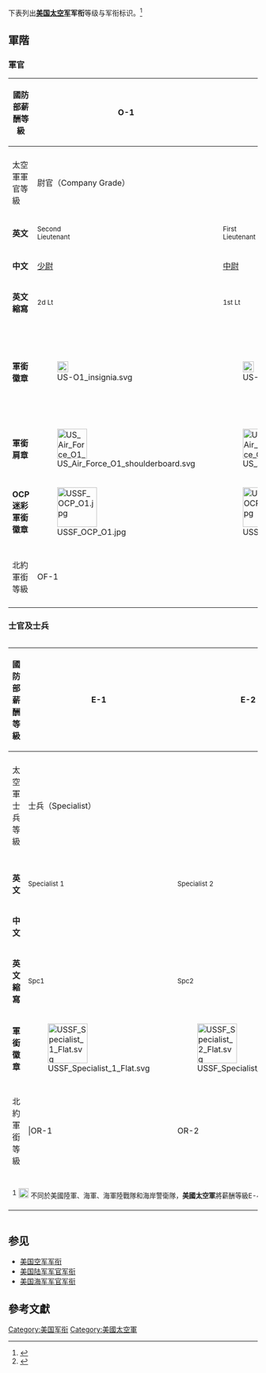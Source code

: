 下表列出'''[[美国太空军|美国太空军]]军衔'''等级与军衔标识。<ref>{{Cite web|url=https://www.defense.gov/Resources/Insignia|title=U.S. Military Rank Insignia|website=U.S. Department of Defense|language=en-US|access-date=2022-03-13}}</ref>

==軍階==
===軍官===
{| style="border:1px solid #8888aa; background-color:#f7f8ff; padding:5px; font-size:95%; margin: 0px 12px 12px 0px;"
|- bgcolor="#cccccc"
!國防部薪酬等級
!O-1
!O-2
!O-3
!O-4
!O-5
!O-6
!O-7
!O-8
!O-9
!O-10
|-
|- bgcolor="#CCCCCC"
!太空軍軍官等級||colspan=3|尉官（Company Grade）||colspan=3|校官（Field Grade）||colspan=4|將官（General Officer）
|-style="text-align:center;"
|'''英文'''
|<small>Second<br>Lieutenant</small>
|<small>First<br>Lieutenant</small> 
|<small>Captain</small> 
|<small>Major</small>
|<small>Lieutenant<br>Colonel</small>
|<small>Colonel</small>
|<small>Brigadier<br>General</small> 
|<small>Major<br>General</small>
|<small>Lieutenant<br>General</small>
|<small>General</small>
|- style="text-align:center;"
|'''中文'''
|[[少尉|少尉]]
|[[中尉|中尉]]
|[[上尉|上尉]]
|[[少校|少校]]
|[[中校|中校]]
|[[上校|上校]]
|[[准將|准將]]
|[[少將|少將]]
|[[中將|中將]]
|[[上將|上將]]
|- style="text-align:center;"
|'''英文縮寫'''
|<small>2d Lt</small>
|<small>1st Lt</small>
|<small>Capt</small>
|<small>Maj</small>
|<small>Lt Col</small>
|<small>Col</small>
|<small>Brig Gen</small> 
|<small>Maj Gen</small>
|<small>Lt Gen</small>
|<small>Gen</small>
|- style="text-align:center;"
|'''軍銜徽章'''
|[[File:US-O1_insignia.svg|22px]]
|[[File:US-O2_insignia.svg|22px]]
|[[File:US-O3_insignia.svg|60px]]
|[[File:US-O4_insignia.svg|60px]]
|[[File:US-O5_insignia.svg|60px]]
|[[File:US-O6_insignia.svg|70px]]
|[[File:US-O7_insignia.svg|32px]]
|[[File:US-O8_insignia.svg|65px]]
|[[File:US-O9_insignia.svg|100px]]
|[[File:US-O10_insignia.svg|135px]]
|- style="text-align:center;"
|'''軍銜肩章'''
|[[File:US_Air_Force_O1_shoulderboard.svg|60px]]
|[[File:US_Air_Force_O2_shoulderboard.svg|60px]]
|[[File:US_Air_Force_O3_shoulderboard.svg|60px]]
|[[File:US_Air_Force_O4_shoulderboard.svg|60px]]
|[[File:US_Air_Force_O5_shoulderboard.svg|60px]]
|[[File:US_Air_Force_O6_shoulderboard.svg|60px]]
|[[File:US_Air_Force_O7_shoulderboard.svg|60px]]
|[[File:US_Air_Force_O8_shoulderboard.svg|60px]]
|[[File:US_Air_Force_O9_shoulderboard.svg|60px]]
|[[File:US_Air_Force_O10_shoulderboard.svg|60px]]
|- style="text-align:center;"
|'''OCP迷彩軍銜徽章'''
| [[File:USSF_OCP_O1.jpg|80px]]
| [[File:USSF_OCP_O2.jpg|80px]]
| [[File:USSF_OCP_O3.jpg|80px]]
| [[File:USSF_OCP_O4.jpg|80px]]
| [[File:USSF_OCP_O5.jpg|80px]]
| [[File:USSF_OCP_O6.jpg|80px]]
| [[File:USSF_OCP_O7.jpg|80px]]
| [[File:USSF_OCP_O8.jpg|80px]]
| [[File:USSF_OCP_O9.jpg|80px]]
| [[File:USSF_OCP_O10.jpg|80px]]
|- style="text-align:center;"
|- bgcolor=#CCC
!北約軍銜等級
!colspan=2|OF-1
!OF-2
!OF-3
!OF-4
!OF-5
!OF-6
!OF-7
!OF-8
!OF-9
|- style="text-align:center;"
|}

===士官及士兵===
<div style="width:100%; overflow:auto">
{|bgcolor=#f7f8ff style="border:1px solid #8888aa; padding:5px; font-size:95%; margin-bottom:15px;"
|- bgcolor=#CCC
!國防部薪酬等級
!E-1
!E-2
!E-3
!E-4
!E-5
!E-6
!E-7
!E-8
!colspan=2|E-9
|-style="text-align:center;"
|- bgcolor="#CCCCCC"
!太空軍士兵等級||colspan=4|士兵（Specialist）||colspan=2|士官（NCO）||colspan=4|高級士官（SNCO）
|-style="text-align:center;"
|- bgcolor="#CCCCCC"
|- style="text-align:center;"
|'''英文'''
|<small>Specialist 1</small>
|<small>Specialist 2</small>
|<small>Specialist 3</small>
|<small>Specialist 4</small>
|<small>Sergeant</small>
|<small>Technical Sergeant</small>
|<small>Master Sergeant</small>
|<small>Senior Master Sergeant</small>
|<small>Chief Master Sergeant</small>
|<small>Chief Master Sergeant of the Space Force</small>
|- style="text-align:center;"
|'''中文'''
|{{link-en|列兵（美國太空軍）|Specialist (rank) #United States Space Force|列兵}}
|{{link-en|二等兵（美國太空軍）|Specialist (rank) #United States Space Force|二等兵}}
|{{link-en|一等兵（美國太空軍）|Specialist (rank) #United States Space Force|一等兵}}
|{{link-en|上等兵（美國太空軍）|Specialist (rank) #United States Space Force|上等兵}}<sup>1</sup>
|{{link-en|中士（美國太空軍）|Sergeant #United States|中士}}
|{{link-en|上士（美國太空軍）|Technical Sergeant #Space Force|上士}}
|{{link-en|三級軍士長（美國太空軍）|Master Sergeant #U.S. Space Force|三級軍士長}}
|{{link-en|二級軍士長（美國太空軍）|Senior Master Sergeant #United States|二級軍士長}}
|{{link-en|一級軍士長（美國太空軍）|Chief Master Sergeant #United States|一級軍士長}}
|{{link-en|美國太空軍總軍士長|Chief Master Sergeant of the Space Force|太空軍總軍士長}}
|- style="text-align:center;"
|'''英文縮寫'''
|<small>Spc1</small>
|<small>Spc2</small>
|<small>Spc3</small>
|<small>Spc4</small>
|<small>Sgt</small>
|<small>TSgt</small>
|<small>MSgt</small>
|<small>SMSgt</small>
|<small>CMSgt</small>
|<small>CMSSF</small>
|- style="text-align:center;"
|'''軍銜徽章'''
|[[File:USSF_Specialist_1_Flat.svg|80px]]
|[[File:USSF_Specialist_2_Flat.svg|80px]]
|[[File:USSF_Specialist_3_Flat.svg|80px]]
|[[File:USSF_Specialist_4.svg|80px]]
|[[File:USSF_Sgt_Flat.svg|80px]]
|[[File:USSF_TSgt_Flat.svg|80px]]
|[[File:USSF_MSgt_Flat.svg|80px]]
|[[File:USSF_SMSgt_Flat.svg|80px]]
|[[File:USSF_CMSgt_Flat.svg|80px]]
|[[File:USSF_CMSSF_Flat.svg|80px]]
|- style="text-align:center;"
|- bgcolor="#CCCCCC"
!北約軍銜等級|||OR-1||OR-2||OR-3|||OR-4||OR-5||OR-6||OR-7||OR-8||colspan=2|OR-9
|-style="text-align:center;"
|
|-
|colspan=15|<small>{{NoteFoot}}</small>
<sup>1</sup> [[File:USSF_Specialist_4.svg|20px]] <small>不同於美國陸軍、海軍、海軍陸戰隊和海岸警衛隊，'''美國太空軍'''將薪酬等級E-4歸類爲'''士兵'''而非'''士官'''，故'''Specialist 4'''譯作'''上等兵'''而非'''下士'''。</small><ref>{{Cite web|url=https://www.military.com/space-force/enlisted-ranks.html|title=Space Force Enlisted Ranks|website=Military.com|language=en-US|access-date=2022-03-14}}</ref>
|}
</div>

== 参见 ==
* [[美国空军军衔|美国空军军衔]]
* [[美国陆军军官军衔|美国陆军军官军衔]]
* [[美国海军军官军衔|美国海军军官军衔]]

==參考文獻==
{{reflist}}
{{US military navbox}}
{{各国军衔}} 

[[Category:美国军衔|Category:美国军衔]]
[[Category:美國太空軍|Category:美國太空軍]]